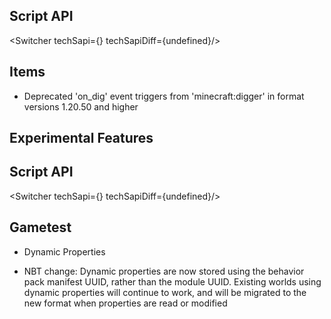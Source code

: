 




## **Script API**

<Switcher techSapi={<TechSapiStable/>} techSapiDiff={undefined}/>

## Items

-   Deprecated 'on\_dig' event triggers from 'minecraft:digger' in format versions 1.20.50 and higher 




<h2 className="experimental_divider">Experimental Features</h2>





## **Script API**

<Switcher techSapi={<TechSapiExp/>} techSapiDiff={undefined}/>

## Gametest

-   Dynamic Properties

-   NBT change: Dynamic properties are now stored using the behavior pack manifest UUID, rather than the module UUID. Existing worlds using dynamic properties will continue to work, and will be migrated to the new format when properties are read or modified